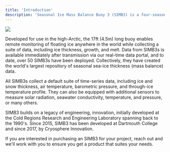 ```yaml
---
title: 'Introduction'
description: 'Seasonal Ice Mass Balance Buoy 3 (SIMB3) is a four-season, autonomous, platform for in-situ observation of sea, lake, and pond ice.'
---
```



<RemoveMintlify />

<img src='/images/nat-geo-simb3.jpeg' className="rounded-lg"/>

Developed for use in the high-Arctic, the 17ft (4.5m) long buoy enables remote monitoring of floating ice anywhere in the world while collecting a suite of data, including ice thickness, growth, and melt. Data from SIMB3s is available immediately after transmission via our <Link href='/data'>real-time data portal</Link>, and to date, over 50 SIMB3s have been deployed. Collectively, they have created the world's largest repository of seasonal sea-ice thickness (mass balance) data.  



All SIMB3s collect a default suite of time-series data, including ice and snow thickness, air temperature, barometric pressure, and through-ice temperature profile. They can also be equipped with additional sensors to measure solar radiation, seawater conductivity, temperature, and pressure, or many others. 

SIMB3 builds on a legacy of engineering, innovation, initially developed at the Cold Regions Research and Engineering Laboratory spanning back to the 1990's. Since 2015, SIMB3 has been developed at Dartmouth College and since 2017, by Cryosphere Innovation. 

If you are interested in purchasing an SIMB3 for your project, <Link href='/contact'>reach out</Link> and we'll work with you to ensure you get a product that suites your needs.